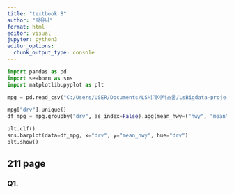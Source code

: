 ```yaml
---
title: "textbook 8"
author: "박유나"
format: html
editor: visual
jupyter: python3
editor_options: 
  chunk_output_type: console
---
```


```python
import pandas as pd
import seaborn as sns
import matplotlib.pyplot as plt

mpg = pd.read_csv("C:/Users/USER/Documents/LS빅데이터스쿨/LsBigdata-project1/data/mpg.csv")
```

```python
mpg["drv"].unique()
df_mpg = mpg.groupby("drv", as_index=False).agg(mean_hwy=("hwy", "mean"))

plt.clf()
sns.barplot(data=df_mpg, x="drv", y="mean_hwy", hue="drv")
plt.show()
```

## 211 page
### Q1.
```python

```

